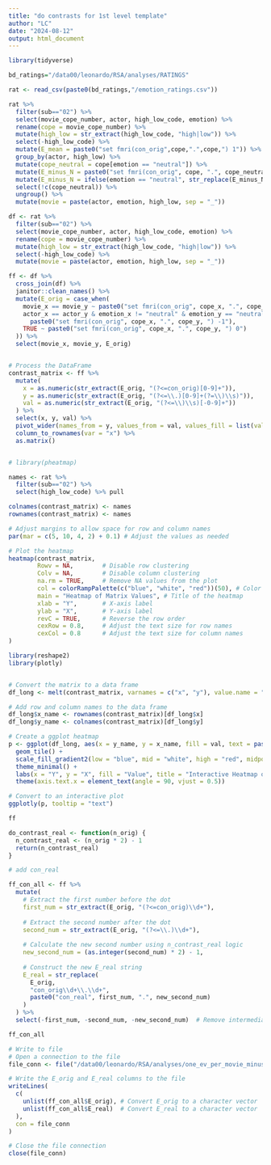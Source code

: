 ```yaml
---
title: "do contrasts for 1st level template"
author: "LC"
date: "2024-08-12"
output: html_document
---
```


```r
library(tidyverse)
```


```r
bd_ratings="/data00/leonardo/RSA/analyses/RATINGS"

rat <- read_csv(paste0(bd_ratings,"/emotion_ratings.csv"))

rat %>% 
  filter(sub=="02") %>% 
  select(movie_cope_number, actor, high_low_code, emotion) %>% 
  rename(cope = movie_cope_number) %>% 
  mutate(high_low = str_extract(high_low_code, "high|low")) %>% 
  select(-high_low_code) %>% 
  mutate(E_mean = paste0("set fmri(con_orig",cope,".",cope,") 1")) %>% 
  group_by(actor, high_low) %>% 
  mutate(cope_neutral = cope[emotion == "neutral"]) %>% 
  mutate(E_minus_N = paste0("set fmri(con_orig", cope, ".", cope_neutral, ") -1")) %>% 
  mutate(E_minus_N = ifelse(emotion == "neutral", str_replace(E_minus_N, "-1","1"), E_minus_N)) %>% 
  select(!c(cope_neutral)) %>% 
  ungroup() %>% 
  mutate(movie = paste(actor, emotion, high_low, sep = "_"))


```


```r
df <- rat %>% 
  filter(sub=="02") %>% 
  select(movie_cope_number, actor, high_low_code, emotion) %>% 
  rename(cope = movie_cope_number) %>% 
  mutate(high_low = str_extract(high_low_code, "high|low")) %>% 
  select(-high_low_code) %>% 
  mutate(movie = paste(actor, emotion, high_low, sep = "_"))

ff <- df %>% 
  cross_join(df) %>%
  janitor::clean_names() %>% 
  mutate(E_orig = case_when(
    movie_x == movie_y ~ paste0("set fmri(con_orig", cope_x, ".", cope_y, ") 1"),
    actor_x == actor_y & emotion_x != "neutral" & emotion_y == "neutral" & high_low_x == high_low_y ~ 
      paste0("set fmri(con_orig", cope_x, ".", cope_y, ") -1"),
    TRUE ~ paste0("set fmri(con_orig", cope_x, ".", cope_y, ") 0")
  )) %>% 
  select(movie_x, movie_y, E_orig)


# Process the DataFrame
contrast_matrix <- ff %>%
  mutate(
    x = as.numeric(str_extract(E_orig, "(?<=con_orig)[0-9]+")),
    y = as.numeric(str_extract(E_orig, "(?<=\\.)[0-9]+(?=\\)\\s)")),
    val = as.numeric(str_extract(E_orig, "(?<=\\)\\s)[-0-9]+"))
  ) %>%
  select(x, y, val) %>%
  pivot_wider(names_from = y, values_from = val, values_fill = list(val = NA)) %>%
  column_to_rownames(var = "x") %>%
  as.matrix()


# library(pheatmap)

names <- rat %>% 
  filter(sub=="02") %>% 
  select(high_low_code) %>% pull

colnames(contrast_matrix) <- names
rownames(contrast_matrix) <- names

# Adjust margins to allow space for row and column names
par(mar = c(5, 10, 4, 2) + 0.1) # Adjust the values as needed

# Plot the heatmap
heatmap(contrast_matrix,
        Rowv = NA,        # Disable row clustering
        Colv = NA,        # Disable column clustering
        na.rm = TRUE,     # Remove NA values from the plot
        col = colorRampPalette(c("blue", "white", "red"))(50), # Color gradient
        main = "Heatmap of Matrix Values", # Title of the heatmap
        xlab = "Y",       # X-axis label
        ylab = "X",       # Y-axis label
        revC = TRUE,      # Reverse the row order
        cexRow = 0.8,     # Adjust the text size for row names
        cexCol = 0.8      # Adjust the text size for column names
)
```



```r
library(reshape2)
library(plotly)


# Convert the matrix to a data frame
df_long <- melt(contrast_matrix, varnames = c("x", "y"), value.name = "val")

# Add row and column names to the data frame
df_long$x_name <- rownames(contrast_matrix)[df_long$x]
df_long$y_name <- colnames(contrast_matrix)[df_long$y]

# Create a ggplot heatmap
p <- ggplot(df_long, aes(x = y_name, y = x_name, fill = val, text = paste('Row:', x_name, '<br>Col:', y_name, '<br>Value:', val))) +
  geom_tile() +
  scale_fill_gradient2(low = "blue", mid = "white", high = "red", midpoint = 0) +
  theme_minimal() +
  labs(x = "Y", y = "X", fill = "Value", title = "Interactive Heatmap of Matrix Values") +
  theme(axis.text.x = element_text(angle = 90, vjust = 0.5))

# Convert to an interactive plot
ggplotly(p, tooltip = "text")

```



```r
ff

do_contrast_real <- function(n_orig) {
  n_contrast_real <- (n_orig * 2) - 1
  return(n_contrast_real)
}

# add con_real

ff_con_all <- ff %>%
  mutate(
    # Extract the first number before the dot
    first_num = str_extract(E_orig, "(?<=con_orig)\\d+"),
    
    # Extract the second number after the dot
    second_num = str_extract(E_orig, "(?<=\\.)\\d+"),
    
    # Calculate the new second number using n_contrast_real logic
    new_second_num = (as.integer(second_num) * 2) - 1,
    
    # Construct the new E_real string
    E_real = str_replace(
      E_orig, 
      "con_orig\\d+\\.\\d+", 
      paste0("con_real", first_num, ".", new_second_num)
    )
  ) %>%
  select(-first_num, -second_num, -new_second_num)  # Remove intermediate columns

ff_con_all

# Write to file
# Open a connection to the file
file_conn <- file("/data00/leonardo/RSA/analyses/one_ev_per_movie_minus_neutral/contrast_lines.txt")

# Write the E_orig and E_real columns to the file
writeLines(
  c(
    unlist(ff_con_all$E_orig), # Convert E_orig to a character vector
    unlist(ff_con_all$E_real)  # Convert E_real to a character vector
  ),
  con = file_conn
)

# Close the file connection
close(file_conn)

```



